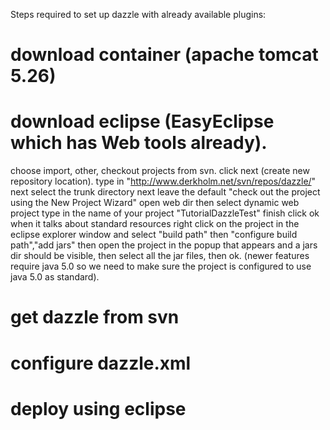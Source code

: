 Steps required to set up dazzle with already available plugins:
=download container (apache tomcat 5.26)=
=download eclipse (EasyEclipse which has Web tools already).=
choose import, other, checkout projects from svn.
click next (create new repository location).
type in "http://www.derkholm.net/svn/repos/dazzle/"
next
select the trunk directory
next
leave the default "check out the project using the New Project Wizard"
open web dir then select dynamic web project
type in the name of your project "TutorialDazzleTest"
finish
click ok when it talks about standard resources
right click on the project in the eclipse explorer window and select "build path" then "configure build path","add jars" then open the project in the popup that appears and a jars dir should be visible, then select all the jar files, then ok.
(newer features require java 5.0 so we need to make sure the project is configured to use java 5.0 as standard).

=get dazzle from svn=
=configure dazzle.xml=
=deploy using eclipse=